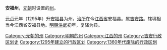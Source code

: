 '''安福州'''，[[元朝|元朝]]时设置的[[州|州]]。

[[元贞|元贞]]元年（1295年）升[[安福县|安福县]]为州，[[治所|治所]]在今[[江西省|江西省]]安福县。属[[吉安路|吉安路]]。辖境相当今江西省安福县地。[[明朝|明朝]][[洪武|洪武]]初年，复降为县。

{{江西行政区划小作品}}
[[Category:元朝的州|Category:元朝的州]]
[[Category:明朝的州|Category:明朝的州]]
[[Category:江西的州|Category:江西的州]]
[[Category:吉安行政区划史|Category:吉安行政区划史]]
[[Category:1295年建立的行政区划|Category:1295年建立的行政区划]]
[[Category:1360年代废除的行政区划|Category:1360年代废除的行政区划]]